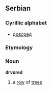== Serbian ==
=== Cyrillic alphabet ===
* [[дрворед]]
=== Etymology ===
=== Noun ===
'''drvored'''
# a [[row]] of [[trees]]